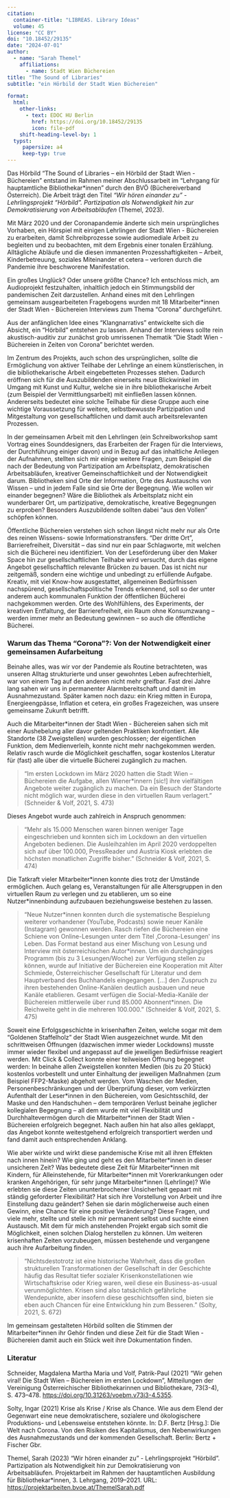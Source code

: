 ```yaml
---
citation:
  container-title: "LIBREAS. Library Ideas"
  volume: 45
license: "CC BY"
doi: "10.18452/29135"
date: "2024-07-01"
author: 
  - name: "Sarah Themel"
    affiliations:
      - name: Stadt Wien Büchereien
title: "The Sound of Libraries"
subtitle: "ein Hörbild der Stadt Wien Büchereien"

format: 
  html:
    other-links:
      - text: EDOC HU Berlin
        href: https://doi.org/10.18452/29135
        icon: file-pdf
    shift-heading-level-by: 1
  typst:
     papersize: a4
     keep-typ: true
---
```


Das Hörbild "The Sound of Libraries -- ein Hörbild der Stadt Wien -
Büchereien" entstand im Rahmen meiner Abschlussarbeit im "Lehrgang für
hauptamtliche Bibliothekar\*innen" durch den BVÖ (Büchereiverband
Österreich). Die Arbeit trägt den Titel *"Wir hören einander zu" -
Lehrlingsprojekt "Hörbild". Partizipation als Notwendigkeit hin zur
Demokratisierung von Arbeitsabläufen* (Themel, 2023).

Mit März 2020 und der Coronapandemie änderte sich mein ursprüngliches
Vorhaben, ein Hörspiel mit einigen Lehrlingen der Stadt Wien -
Büchereien zu erarbeiten, damit Schreibprozesse sowie audiomediale
Arbeit zu begleiten und zu beobachten, mit dem Ergebnis einer tonalen
Erzählung. Alltägliche Abläufe und die diesen immanenten
Prozesshaftigkeiten -- Arbeit, Kinderbetreuung, soziales Miteinander et
cetera -- verloren durch die Pandemie ihre beschworene Manifestation.

Ein großes Unglück? Oder unsere größte Chance? Ich entschloss mich, am
Audioprojekt festzuhalten, inhaltlich jedoch ein Stimmungsbild der
pandemischen Zeit darzustellen. Anhand eines mit den Lehrlingen
gemeinsam ausgearbeiteten Fragebogens wurden mit 18 Mitarbeiter\*innen
der Stadt Wien - Büchereien Interviews zum Thema "Corona" durchgeführt.

Aus der anfänglichen Idee eines "Klangnarrativs" entwickelte sich die
Absicht, ein "Hörbild" entstehen zu lassen. Anhand der Interviews sollte
rein akustisch-auditiv zur zunächst grob umrissenen Thematik "Die Stadt
Wien - Büchereien in Zeiten von Corona" berichtet werden.

Im Zentrum des Projekts, auch schon des ursprünglichen, sollte die
Ermöglichung von aktiver Teilhabe der Lehrlinge an einem künstlerischen,
in die bibliothekarische Arbeit eingebetteten Prozesses stehen. Dadurch
eröffnen sich für die Auszubildenden einerseits neue Blickwinkel im
Umgang mit Kunst und Kultur, welche sie in ihre bibliothekarische Arbeit
(zum Beispiel der Vermittlungsarbeit) mit einfließen lassen können.
Andererseits bedeutet eine solche Teilhabe für diese Gruppe auch eine
wichtige Voraussetzung für weitere, selbstbewusste Partizipation und
Mitgestaltung von gesellschaftlichen und damit auch arbeitsrelevanten
Prozessen.

In der gemeinsamen Arbeit mit den Lehrlingen (ein Schreibworkshop samt
Vortrag eines Sounddesigners, das Erarbeiten der Fragen für die
Interviews, der Durchführung einiger davon) und in Bezug auf das
inhaltliche Anliegen der Aufnahmen, stellten sich mir einige weitere
Fragen, zum Beispiel die nach der Bedeutung von Partizipation am
Arbeitsplatz, demokratischen Arbeitsabläufen, kreativer
Gemeinschaftlichkeit und der Notwendigkeit darum. Bibliotheken sind Orte
der Information, Orte des Austauschs von Wissen -- und in jedem Falle
sind sie Orte der Begegnung. Wie wollen wir einander begegnen? Wäre die
Bibliothek als Arbeitsplatz nicht ein wunderbarer Ort, um partizipative,
demokratische, kreative Begegnungen zu erproben? Besonders Auszubildende
sollten dabei "aus den Vollen" schöpfen können.

Öffentliche Büchereien verstehen sich schon längst nicht mehr nur als
Orte des reinen Wissens- sowie Informationstransfers. "Der dritte Ort",
Barrierefreiheit, Diversität -- das sind nur ein paar Schlagworte, mit
welchen sich die Bücherei neu identifiziert. Von der Leseförderung über
den Maker Space hin zur gesellschaftlichen Teilhabe wird versucht, durch
das eigene Angebot gesellschaftlich relevante Brücken zu bauen. Das ist
nicht nur zeitgemäß, sondern eine wichtige und unbedingt zu erfüllende
Aufgabe. Kreativ, mit viel Know-how ausgestattet, allgemeinen
Bedürfnissen nachspürend, gesellschaftspolitische Trends erkennend, soll
so der unter anderem auch kommunalen Funktion der öffentlichen Bücherei
nachgekommen werden. Orte des Wohlfühlens, des Experiments, der
kreativen Entfaltung, der Barrierefreiheit, ein Raum ohne Konsumzwang --
werden immer mehr an Bedeutung gewinnen -- so auch die öffentliche
Bücherei.

### Warum das Thema "Corona"?: Von der Notwendigkeit einer gemeinsamen Aufarbeitung

Beinahe alles, was wir vor der Pandemie als Routine betrachteten, was
unseren Alltag strukturierte und unser gewohntes Leben aufrechterhielt,
war von einem Tag auf den anderen nicht mehr greifbar. Fast drei Jahre
lang sahen wir uns in permanenter Alarmbereitschaft und damit im
Ausnahmezustand. Später kamen noch dazu: ein Krieg mitten in Europa,
Energieengpässe, Inflation et cetera, ein großes Fragezeichen, was
unsere gemeinsame Zukunft betrifft.

Auch die Mitarbeiter\*innen der Stadt Wien - Büchereien sahen sich mit
einer Aushebelung aller davor geltenden Praktiken konfrontiert. Alle
Standorte (38 Zweigstellen) wurden geschlossen; der eigentlichen
Funktion, dem Medienverleih, konnte nicht mehr nachgekommen werden.
Relativ rasch wurde die Möglichkeit geschaffen, sogar kostenlos
Literatur für (fast) alle über die virtuelle Bücherei zugänglich zu
machen.

> "Im ersten Lockdown im März 2020 hatten die Stadt Wien -- Büchereien
> die Aufgabe, allen Wiener\*innern \[sic!\] ihre vielfältigen Angebote
> weiter zugänglich zu machen. Da ein Besuch der Standorte nicht möglich
> war, wurden diese in den virtuellen Raum verlagert." (Schneider & Volf,
> 2021, S. 473)

Dieses Angebot wurde auch zahlreich in Anspruch genommen:

> "Mehr als 15.000 Menschen waren binnen weniger Tage eingeschrieben und
> konnten sich im Lockdown an den virtuellen Angeboten bedienen. Die
> Ausleihzahlen im April 2020 verdoppelten sich auf über 100.000,
> PressReader und Austria Kiosk erlebten die höchsten monatlichen Zugriffe
> bisher." (Schneider & Volf, 2021, S. 474)

Die Tatkraft vieler Mitarbeiter\*innen konnte dies trotz der Umstände
ermöglichen. Auch gelang es, Veranstaltungen für alle Altersgruppen in
den virtuellen Raum zu verlegen und zu etablieren, um so eine
Nutzer\*innenbindung aufzubauen beziehungsweise bestehen zu lassen.

> "Neue Nutzer\*innen konnten durch die systematische Bespielung weiterer
> vorhandener (YouTube, Podcasts) sowie neuer Kanäle (Instagram) gewonnen
> werden. Rasch riefen die Büchereien eine Schiene von Online-Lesungen
> unter dem Titel ‚Corona-Lesungen‛ ins Leben. Das Format bestand aus
> einer Mischung von Lesung und Interview mit österreichischen
> Autor\*innen. Um ein durchgängiges Programm (bis zu 3 Lesungen/Woche)
> zur Verfügung stellen zu können, wurde auf Initiative der Büchereien
> eine Kooperation mit Alter Schmiede, Österreichischer Gesellschaft für
> Literatur und dem Hauptverband des Buchhandels eingegangen. \[...\] den
> Zuspruch zu ihren bestehenden Online-Kanälen deutlich ausbauen und neue
> Kanäle etablieren. Gesamt verfügen die Social-Media-Kanäle der
> Büchereien mittlerweile über rund 85.000 Abonnent\*innen. Die Reichweite
> geht in die mehreren 100.000." (Schneider & Volf, 2021, S. 475)

Soweit eine Erfolgsgeschichte in krisenhaften Zeiten, welche sogar mit
dem "Goldenen Staffelholz" der Stadt Wien ausgezeichnet wurde. Mit den
schrittweisen Öffnungen (dazwischen immer wieder Lockdowns) musste immer
wieder flexibel und angepasst auf die jeweiligen Bedürfnisse reagiert
werden. Mit Click & Collect konnte einer teilweisen Öffnung begegnet
werden: In beinahe allen Zweigstellen konnten Medien (bis zu 20 Stück)
kostenlos vorbestellt und unter Einhaltung der jeweiligen Maßnahmen (zum
Beispiel FFP2-Maske) abgeholt werden. Vom Waschen der Medien,
Personenbeschränkungen und der Überprüfung dieser, vom verkürzten
Aufenthalt der Leser\*innen in den Büchereien, vom Gesichtsschild, der
Maske und den Handschuhen -- dem temporären Verlust beinahe jeglicher
kollegialen Begegnung -- all dem wurde mit viel Flexibilität und
Durchhaltevermögen durch die Mitarbeiter\*innen der Stadt Wien -
Büchereien erfolgreich begegnet. Nach außen hin hat also alles geklappt,
das Angebot konnte weitestgehend erfolgreich transportiert werden und
fand damit auch entsprechenden Anklang.

Wie aber wirkte und wirkt diese pandemische Krise mit all ihren Effekten
nach innen hinein? Wie ging und geht es den Mitarbeiter\*innen in dieser
unsicheren Zeit? Was bedeutete diese Zeit für Mitarbeiter\*innen mit
Kindern, für Alleinstehende, für Mitarbeiter\*innen mit Vorerkrankungen
oder kranken Angehörigen, für sehr junge Mitarbeiter\*innen (Lehrlinge)?
Wie erlebten sie diese Zeiten ununterbrochener Unsicherheit gepaart mit
ständig geforderter Flexibilität? Hat sich ihre Vorstellung von Arbeit
und ihre Einstellung dazu geändert? Sehen sie darin möglicherweise auch
einen Gewinn, eine Chance für eine positive Veränderung? Diese Fragen,
und viele mehr, stellte und stelle ich mir permanent selbst und suchte
einen Austausch. Mit dem für mich anstehenden Projekt ergab sich somit
die Möglichkeit, einen solchen Dialog herstellen zu können. Um weiteren
krisenhaften Zeiten vorzubeugen, müssen bestehende und vergangene auch
ihre Aufarbeitung finden.

> "Nichtsdestotrotz ist eine historische Wahrheit, dass die großen
> strukturellen Transformationen der Gesellschaft in der Geschichte häufig
> das Resultat tiefer sozialer Krisenkonstellationen wie Wirtschaftskrise
> oder Krieg waren, weil diese ein Business-as-usual verunmöglichten.
> Krisen sind also tatsächlich gefährliche Wendepunkte, aber insofern
> diese geschichtsoffen sind, bieten sie eben auch Chancen für eine
> Entwicklung hin zum Besseren." (Solty, 2021, S. 672)

Im gemeinsam gestalteten Hörbild sollten die Stimmen der
Mitarbeiter\*innen ihr Gehör finden und diese Zeit für die Stadt Wien -
Büchereien damit auch ein Stück weit ihre Dokumentation finden.

### Literatur

Schneider, Magdalena Martha Maria und Volf, Patrik-Paul (2021) "Wir
gehen viral! Die Stadt Wien -- Büchereien im ersten Lockdown",
Mitteilungen der Vereinigung Österreichischer Bibliothekarinnen und
Bibliothekare, 73(3-4), S. 473--478.
<https://doi.org/10.31263/voebm.v73i3-4.5355>.

Solty, Ingar (2021) Krise als Krise / Krise als Chance. Wie aus dem
Elend der Gegenwart eine neue demokratischere, sozialere und
ökologischere Produktions- und Lebensweise entstehen könnte. In: D.F.
Bertz \[Hrsg.\]: Die Welt nach Corona. Von den Risiken des Kapitalismus,
den Nebenwirkungen des Ausnahmezustands und der kommenden Gesellschaft.
Berlin: Bertz + Fischer Gbr.

Themel, Sarah (2023) "Wir hören einander zu" - Lehrlingsprojekt
"Hörbild". Partizipation als Notwendigkeit hin zur Demokratisierung von
Arbeitsabläufen. Projektarbeit im Rahmen der hauptamtlichen Ausbildung
für Bibliothekar\*innen, 3. Lehrgang, 2019--2021. URL:
<https://projektarbeiten.bvoe.at/ThemelSarah.pdf>
